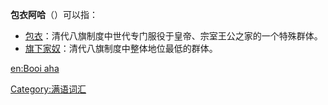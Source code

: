 '''包衣阿哈'''（{{lang-mnc|ᠪᠣᠣᡳ<br>ᠠᡥᠠ|v=booi aha|a=boui aha}}）可以指：

* [[包衣|包衣]]：清代八旗制度中世代专门服役于皇帝、宗室王公之家的一个特殊群体。
* [[旗下家奴|旗下家奴]]：清代八旗制度中整体地位最低的群体。

{{Disambiguation|cat=四字译名消歧义}}
[[Category:满语词汇|Category:满语词汇]]
[[en:Booi_aha|en:Booi aha]]
